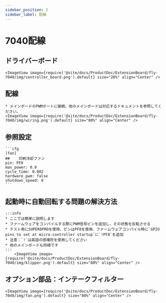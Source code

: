 ```yaml
---
sidebar_position: 2
sidebar_label: 配線
---
```





# 7040配線

## ドライバーボード

    <ImageView image={require('@site/docs/ProductDoc/ExtensionBoard/fly-7040/img/controller_board.png').default} size="20%" align="Center" />


## 配線

    * メインボードのPWMポートに接続。他のメインボードは対応するドキュメントを参照してください。
    <ImageView image={require('@site/docs/ProductDoc/ExtensionBoard/fly-7040/img/wiring.png').default} size="80%" align="Center" />

## 参照設定

    ```cfg
    [fan]
    ##    印刷冷却ファン 
    pin: PF8
    max_power: 0.9
    cycle_time: 0.002
    hardware_pwm: false
    shutdown_speed: 0
    ```

## 起動時に自動回転する問題の解決方法

    :::info
    * ここでは簡単に説明します
    * ファームウェアをコンパイルする際にPWM信号ピンを追加し、その状態を反転させる
    * テスト用にSUPER8PROを使用、ピンはPF8を使用、ファームウェアコンパイル時に`GPIO pins to set at micro-controller startup`に`!PF8`を追加
    * 注意：`!`は英語の感嘆符を使用してください
    * 他のメインボードも同様です
    :::
        <ImageView image={require('@site/docs/ProductDoc/ExtensionBoard/fly-7040/img/klipper.png').default} size="80%" align="Center" />


## オプション部品：インテークフィルター

    <ImageView image={require('@site/docs/ProductDoc/ExtensionBoard/fly-7040/img/fan.png').default} size="80%" align="Center" />